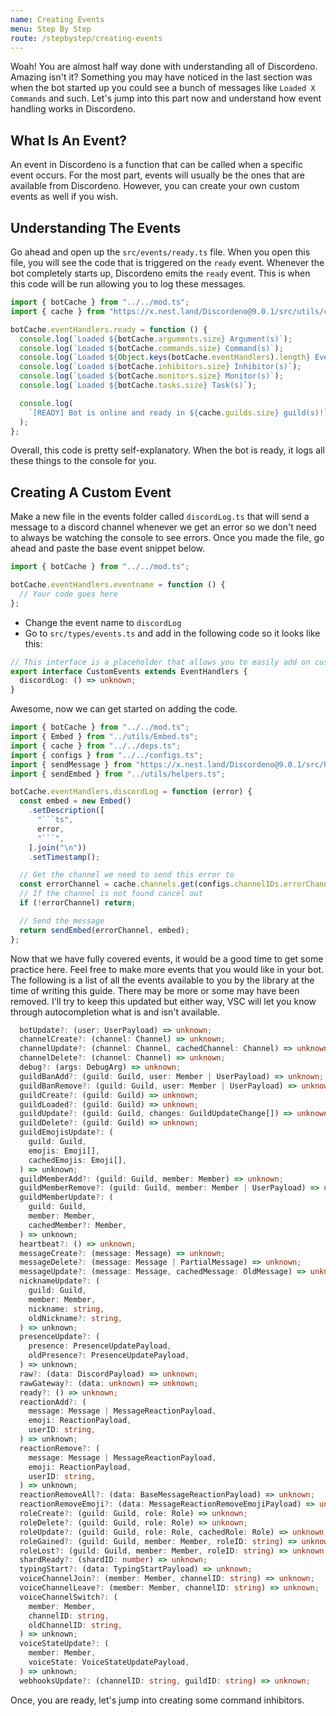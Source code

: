 ```yaml
---
name: Creating Events
menu: Step By Step
route: /stepbystep/creating-events
---
```


Woah! You are almost half way done with understanding all of Discordeno. Amazing isn't it? Something you may have noticed in the last section was when the bot started up you could see a bunch of messages like `Loaded X Commands` and such. Let's jump into this part now and understand how event handling works in Discordeno.

## What Is An Event?

An event in Discordeno is a function that can be called when a specific event occurs. For the most part, events will usually be the ones that are available from Discordeno. However, you can create your own custom events as well if you wish.

## Understanding The Events

Go ahead and open up the `src/events/ready.ts` file. When you open this file, you will see the code that is triggered on the `ready` event. Whenever the bot completely starts up, Discordeno emits the `ready` event. This is when this code will be run allowing you to log these messages.

```ts
import { botCache } from "../../mod.ts";
import { cache } from "https://x.nest.land/Discordeno@9.0.1/src/utils/cache.ts";

botCache.eventHandlers.ready = function () {
  console.log(`Loaded ${botCache.arguments.size} Argument(s)`);
  console.log(`Loaded ${botCache.commands.size} Command(s)`);
  console.log(`Loaded ${Object.keys(botCache.eventHandlers).length} Event(s)`);
  console.log(`Loaded ${botCache.inhibitors.size} Inhibitor(s)`);
  console.log(`Loaded ${botCache.monitors.size} Monitor(s)`);
  console.log(`Loaded ${botCache.tasks.size} Task(s)`);

  console.log(
    `[READY] Bot is online and ready in ${cache.guilds.size} guild(s)!`,
  );
};
```

Overall, this code is pretty self-explanatory. When the bot is ready, it logs all these things to the console for you.

## Creating A Custom Event

Make a new file in the events folder called `discordLog.ts` that will send a message to a discord channel whenever we get an error so we don't need to always be watching the console to see errors. Once you made the file, go ahead and paste the base event snippet below.

```ts
import { botCache } from "../../mod.ts";

botCache.eventHandlers.eventname = function () {
  // Your code goes here
};
```

- Change the event name to `discordLog`
- Go to `src/types/events.ts` and add in the following code so it looks like this:

```ts
// This interface is a placeholder that allows you to easily add on custom events for your need.
export interface CustomEvents extends EventHandlers {
  discordLog: () => unknown;
}
```

Awesome, now we can get started on adding the code.

```ts
import { botCache } from "../../mod.ts";
import { Embed } from "../utils/Embed.ts";
import { cache } from "../../deps.ts";
import { configs } from "../../configs.ts";
import { sendMessage } from "https://x.nest.land/Discordeno@9.0.1/src/handlers/channel.ts";
import { sendEmbed } from "../utils/helpers.ts";

botCache.eventHandlers.discordLog = function (error) {
  const embed = new Embed()
    .setDescription([
      "```ts",
      error,
      "```",
    ].join("\n"))
    .setTimestamp();

  // Get the channel we need to send this error to
  const errorChannel = cache.channels.get(configs.channelIDs.errorChannelID);
  // If the channel is not found cancel out
  if (!errorChannel) return;

  // Send the message
  return sendEmbed(errorChannel, embed);
};
```

Now that we have fully covered events, it would be a good time to get some practice here. Feel free to make more events that you would like in your bot. The following is a list of all the events available to you by the library at the time of writing this guide. There may be more or some may have been removed. I'll try to keep this updated but either way, VSC will let you know through autocompletion what is and isn't available.

```ts
  botUpdate?: (user: UserPayload) => unknown;
  channelCreate?: (channel: Channel) => unknown;
  channelUpdate?: (channel: Channel, cachedChannel: Channel) => unknown;
  channelDelete?: (channel: Channel) => unknown;
  debug?: (args: DebugArg) => unknown;
  guildBanAdd?: (guild: Guild, user: Member | UserPayload) => unknown;
  guildBanRemove?: (guild: Guild, user: Member | UserPayload) => unknown;
  guildCreate?: (guild: Guild) => unknown;
  guildLoaded?: (guild: Guild) => unknown;
  guildUpdate?: (guild: Guild, changes: GuildUpdateChange[]) => unknown;
  guildDelete?: (guild: Guild) => unknown;
  guildEmojisUpdate?: (
    guild: Guild,
    emojis: Emoji[],
    cachedEmojis: Emoji[],
  ) => unknown;
  guildMemberAdd?: (guild: Guild, member: Member) => unknown;
  guildMemberRemove?: (guild: Guild, member: Member | UserPayload) => unknown;
  guildMemberUpdate?: (
    guild: Guild,
    member: Member,
    cachedMember?: Member,
  ) => unknown;
  heartbeat?: () => unknown;
  messageCreate?: (message: Message) => unknown;
  messageDelete?: (message: Message | PartialMessage) => unknown;
  messageUpdate?: (message: Message, cachedMessage: OldMessage) => unknown;
  nicknameUpdate?: (
    guild: Guild,
    member: Member,
    nickname: string,
    oldNickname?: string,
  ) => unknown;
  presenceUpdate?: (
    presence: PresenceUpdatePayload,
    oldPresence?: PresenceUpdatePayload,
  ) => unknown;
  raw?: (data: DiscordPayload) => unknown;
  rawGateway?: (data: unknown) => unknown;
  ready?: () => unknown;
  reactionAdd?: (
    message: Message | MessageReactionPayload,
    emoji: ReactionPayload,
    userID: string,
  ) => unknown;
  reactionRemove?: (
    message: Message | MessageReactionPayload,
    emoji: ReactionPayload,
    userID: string,
  ) => unknown;
  reactionRemoveAll?: (data: BaseMessageReactionPayload) => unknown;
  reactionRemoveEmoji?: (data: MessageReactionRemoveEmojiPayload) => unknown;
  roleCreate?: (guild: Guild, role: Role) => unknown;
  roleDelete?: (guild: Guild, role: Role) => unknown;
  roleUpdate?: (guild: Guild, role: Role, cachedRole: Role) => unknown;
  roleGained?: (guild: Guild, member: Member, roleID: string) => unknown;
  roleLost?: (guild: Guild, member: Member, roleID: string) => unknown;
  shardReady?: (shardID: number) => unknown;
  typingStart?: (data: TypingStartPayload) => unknown;
  voiceChannelJoin?: (member: Member, channelID: string) => unknown;
  voiceChannelLeave?: (member: Member, channelID: string) => unknown;
  voiceChannelSwitch?: (
    member: Member,
    channelID: string,
    oldChannelID: string,
  ) => unknown;
  voiceStateUpdate?: (
    member: Member,
    voiceState: VoiceStateUpdatePayload,
  ) => unknown;
  webhooksUpdate?: (channelID: string, guildID: string) => unknown;
```

Once, you are ready, let's jump into creating some command inhibitors.

